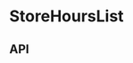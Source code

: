 
<Meta title="Components/StoreHoursList" component={StoreHoursList} />

# StoreHoursList

<Canvas>
  <Story name="Base component">
    <StoreHoursList
      alternateHoursNote={StoreHoursListFixture.alternateHoursNote}
      heading={StoreHoursListFixture.heading}
      hoursList={StoreHoursListFixture.hoursList}
    />
  </Story>
</Canvas>

## API

<ArgsTable of={StoreHoursList} />
